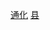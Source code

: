 {{Catnav|頁面分類|...|县级行政区|中国县份|吉林省县份}}
{{Catnav|頁面分類|...|吉林行政区划|吉林县级行政区|吉林省县份}}
{{Catnav|頁面分類|...|吉林市州|吉林地级市|通化|通化行政区划|通化区县市}}
[[Category:吉林省县份|通化]]
[[Category:通化区县市|县]]
{{catmore|辉南县|吉林省辉南县}}